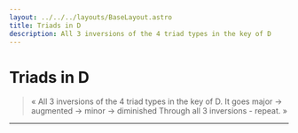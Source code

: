 ```yaml
---
layout: ../../../layouts/BaseLayout.astro
title: Triads in D
description: All 3 inversions of the 4 triad types in the key of D
---
```



# Triads in D

<App client:load exercise={exercise} />

> « All 3 inversions of the 4 triad types in the key of D.
It goes major -> augmented -> minor -> diminished
Through all 3 inversions - repeat. »

<hr class="my-5"/>

<Manual />
